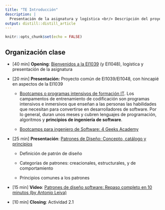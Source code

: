 ```yaml
---
title: "TE Introducción"
description: |
  Presentación de la asignatura y logística <br/> Descripción del proyecto común <br/> Introducción a los patrones de diseño.
output: distill::distill_article
---
```


```r
knitr::opts_chunk$set(echo = FALSE)
```

## Organización clase

-   [40 min] **Opening**: [Bienvenidos a la EI1039](index.html) (y EI1048), logística y presentación de la asignatura

-   [20 min] **Presentación:** Proyecto común de EI1039/EI1048, con hincapié en aspectos de la EI1039

    -   [Bootcamps o programas intensivos de formación IT](https://blog.talenthackers.net/mejores-bootcamps-y-programas-de-formacion-para-perfiles-it-en-espana#Los_mejores_bootcamps_o_programas_de_estudio_para_ingeniero_de_Software). Los campamentos de entrenamiento de codificación son programas intensivos e inmersivos que enseñan a las personas las habilidades que necesitan para convertirse en desarrolladores de software. Por lo general, duran unos meses y cubren lenguajes de programación, algoritmos y **principios de ingeniería de software**.

    -   [Bootcamps para ingeniero de Software: 4 Geeks Academy](https://4geeksacademy.co/es/course/ingenieria-de-software-programacion)

-   [25 min] **Presentación**: [Patrones de Diseño: Concepto, catálogo y principios](slides/TE1_intro_patrones.html)

    -   Definición de patrón de diseño

    -   Categorías de patrones: creacionales, estructurales, y de comportamiento

    -   Principios comunes a los patrones

-   [15 min] **Video**: [Patrones de diseño software: Repaso completo en 10 minutos (by Antonio Leiva)](https://www.youtube.com/watch?v=6BHOeDL8vls)

-   [10 min] **Closing**: Actividad 2.1
